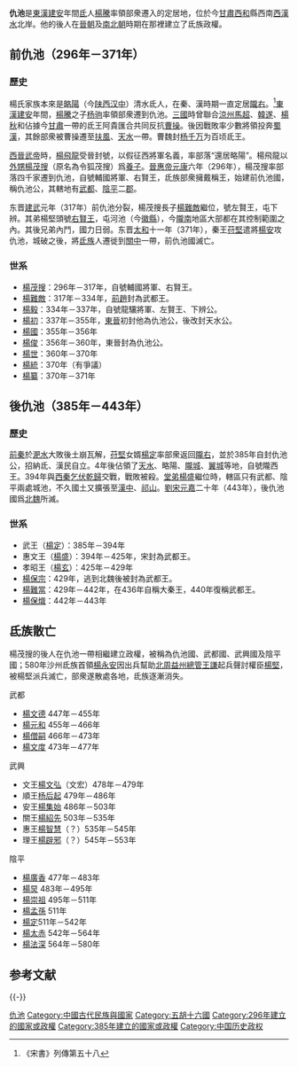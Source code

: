'''仇池'''是[[東漢|東漢]][[建安_(东汉)|建安]]年間[[氐|氐]]人[[楊騰|楊騰]]率領部衆遷入的定居地，位於今[[甘肅|甘肅]][[西和|西和]]縣西南[[西漢水|西漢水]]北岸。他的後人在[[晉朝|晉朝]]及[[南北朝|南北朝]]時期在那裡建立了氐族政權。

== 前仇池（296年－371年） ==
=== 歷史 ===
楊氏家族本來是[[略陽|略陽]]（今[[陕西|陕西]][[汉中|汉中]]）清水氐人，在秦、漢時期一直定居[[隴右|隴右]]。<ref>《宋書》列傳第五十八</ref>[[東漢|東漢]][[建安_(东汉)|建安]]年間，[[楊騰|楊騰]]之子[[杨驹|杨驹]]率領部衆遷到仇池。[[三國|三國]]時曾聯合[[涼州|涼州]][[馬超|馬超]]、[[韓遂|韓遂]]、[[楊秋|楊秋]]和佔據今[[甘肅|甘肅]]一帶的氐王阿貴匯合共同反抗[[曹操|曹操]]。後因戰敗率少數將領投奔[[蜀漢|蜀漢]]，其餘部衆被曹操遷至[[扶風|扶風]]、[[天水|天水]]一帶。曹魏封[[杨千万|杨千万]]为百顷氐王。

[[西晉|西晉]][[晉武帝|武帝]]時，[[楊飛龍|楊飛龍]]受晉封號，以假征西將軍名義，率部落“還居略陽”。楊飛龍以[[外甥|外甥]][[楊茂搜|楊茂搜]]（原名為令狐茂搜）爲[[養子|養子]]。[[晉惠帝|晉惠帝]][[元康_(晉惠帝)|元康]]六年（296年），楊茂搜率部落四千家遷到仇池，自號輔國將軍、右賢王，氐族部衆擁戴稱王，始建前仇池國，稱仇池公，其轄地有[[武都郡|武都]]、[[陰平|陰平]]二[[郡|郡]]。

东晋[[建武_(东晋)|建武]]元年（317年）前仇池分裂，楊茂搜長子[[楊難敵|楊難敵]]繼位，號左賢王，屯下辨。其弟楊堅頭號[[右賢王|右賢王]]，屯河池（今[[徽縣|徽縣]]），今[[隴南|隴南]]地區大部都在其控制範圍之內。其後兄弟內鬥，國力日弱。东晋[[太和_(东晋)|太和]]十一年（371年），秦王[[苻堅|苻堅]]遣將[[楊安|楊安]]攻仇池，城破之後，將[[氐族|氐族]]人遷徙到[[渭河平原|關中]]一帶，前仇池國滅亡。

=== 世系 ===
* [[楊茂搜|楊茂搜]]：296年－317年，自號輔國將軍、右賢王。
* [[楊難敵|楊難敵]]：317年－334年，[[前趙|前趙]]封為武都王。
* [[楊毅|楊毅]]：334年－337年，自號龍驤將軍、左賢王、下辨公。
* [[楊初|楊初]]：337年－355年，[[東晉|東晉]]初封他為仇池公，後改封天水公。
* [[楊國|楊國]]：355年－356年
* [[楊俊_(仇池)|楊俊]]：356年－360年，東晉封為仇池公。
* [[楊世|楊世]]：360年－370年
* [[楊統|楊統]]：370年（有爭議）
* [[楊纂|楊纂]]：370年－371年

== 後仇池（385年－443年） ==
===歷史===
[[前秦|前秦]]於[[淝水之戰|淝水]]大敗後土崩瓦解，[[苻堅|苻堅]]女婿[[楊定_(仇池)|楊定]]率部衆返回[[隴右|隴右]]，並於385年自封仇池公，招納氐、漢民自立。4年後佔領了[[天水|天水]]、略陽、[[隴城|隴城]]、[[翼城|翼城]]等地，自號隴西王。394年與[[西秦|西秦]][[乞伏乾歸|乞伏乾歸]]交戰，戰敗被殺。[[堂弟|堂弟]][[楊盛|楊盛]]繼位時，轄區只有武都、陰平兩處城池，不久國土又擴張至[[漢中|漢中]]、[[祁山乡|祁山]]。[[劉宋|劉宋]][[元嘉_(南朝宋文帝)|元嘉]]二十年（443年），後仇池國爲[[北魏|北魏]]所滅。

=== 世系 ===
* 武王（[[楊定_(仇池)|楊定]]）：385年－394年
* 惠文王（[[楊盛|楊盛]]）：394年－425年，宋封為武都王。
* 孝昭王（[[楊玄|楊玄]]）：425年－429年
* [[楊保宗|楊保宗]]：429年，逃到北魏後被封為武都王。
* [[楊難當|楊難當]]：429年－442年，在436年自稱大秦王，440年復稱武都王。
* [[楊保熾|楊保熾]]：442年－443年

== 氐族散亡 ==
楊茂搜的後人在仇池一帶相繼建立政權，被稱為仇池國、武都國、武興國及陰平國；580年沙州氐族首領[[楊永安|楊永安]]因出兵幫助[[北周|北周]][[益州|益州]][[總管|總管]][[王谦_(北周)|王謙]]起兵聲討權臣[[楊堅|楊堅]]，被楊堅派兵滅亡，部衆遂散處各地，氐族逐漸消失。

;武都
* [[楊文德|楊文德]] 447年－455年
* [[楊元和|楊元和]] 455年－466年
* [[楊僧嗣|楊僧嗣]] 466年－473年
* [[楊文度|楊文度]] 473年－477年

;武興
* 文王[[楊文弘|楊文弘]]（文宏）478年－479年
* 順王[[杨后起|杨后起]] 479年－486年
* 安王[[楊集始|楊集始]] 486年－503年
* 關王[[楊紹先|楊紹先]] 503年－535年
* 惠王[[楊智慧|楊智慧]]（？）535年－545年
* 理王[[楊辟邪|楊辟邪]]（？）545年－553年

;陰平
* [[楊廣香|楊廣香]] 477年－483年
* [[楊炅|楊炅]] 483年－495年
* [[楊崇祖|楊崇祖]] 495年－511年
* [[楊孟孫|楊孟孫]] 511年
* [[楊定_(陰平)|楊定]]511年－542年
* [[楊太赤|楊太赤]] 542年－564年
* [[楊法深|楊法深]] 564年－580年

== 参考文献 ==
{{Reflist}}

{{-}}
{{五胡十六國}}

[[Category:仇池|]]
[[Category:中國古代民族與國家|Category:中國古代民族與國家]]
[[Category:五胡十六國|Category:五胡十六國]]
[[Category:296年建立的國家或政權|Category:296年建立的國家或政權]]
[[Category:385年建立的國家或政權|Category:385年建立的國家或政權]]

[[Category:中国历史政权|Category:中国历史政权]]